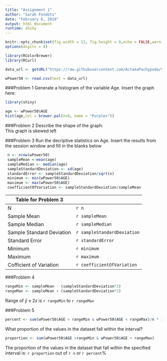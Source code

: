 ```yaml
---
title: "Assignment 1"
author: "Sarah Fondots"
date: "February 6, 2019"
output: html_document
runtime: shiny
---
```

```r
knitr::opts_chunk$set(fig.width = 12, fig.height = 8,echo = FALSE,warning = FALSE,message = FALSE)
options(digits = 4)
```
```r
library(RColorBrewer)
library(RCurl)

data_url <- getURL("https://raw.githubusercontent.com/ActaeaPachypoda/STA319/master/Data/WPOWER50.CSV")

wPower50 <- read.csv(text = data_url)  
```

###Problem 1
Generate a histogram of the variable Age.  Insert the graph here:  
```r
library(shiny)

age <- wPower50$AGE 
hist(age,col = brewer.pal(n=8, name = "Purples"))
```

###Problem 2
Describe the shape of the graph:  
This graph is skewed left

###Problem 3
Run the decriptive statistics on Age.  Insert the results from the session window and fill in the blanks below
```r
 n <- nrow(wPower50)
 sampleMean <-mean(age)
 sampleMedian <- median(age)
 sampleStandardDeviation <- sd(age)
 standardError <- sampleStandardDeviation/sqrt(n)
 minimum <- min(wPower50$AGE)
 maximum <- max(wPower50$AGE)
 coefficientOfVariation <- sampleStandardDeviation/sampleMean
```
|Table for Problem 3|
|------|-------|
| N |  `r n`|
|Sample Mean | `r sampleMean`|
|Sample Median | `r sampleMedian`|
|Sample Standard Deviation | `r sampleStandardDeviation`|
|Standard Error | `r standardError`|
|Minimum | `r minimum`|
|Maximum | `r maximum`|
|Cofficient of Variation | `r coefficientOfVariation`|

###Problem 4
```r
rangeMin <- sampleMean - (sampleStandardDeviation*2)
rangeMax <- sampleMean + (sampleStandardDeviation*2)
```
Range of $\bar{y} \pm 2s$ is `r rangeMin` to `r rangeMax`

###Problem 5
```r
percent <- sum(wPower50$AGE > rangeMin & wPower50$AGE < rangeMax)/n * 100
```
What proportion of the values in the dataset fall within the interval?
```r
proportion <- sum(wPower50$AGE >rangeMin & wPower50$AGE < rangeMax)
```
The proportion of the values in the dataset that fall within the specified interval is: `r proportion` out of `r n` or `r percent`%
